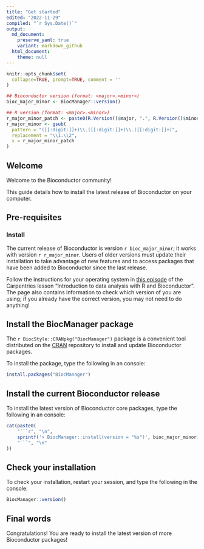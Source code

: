 ```yaml
---
title: "Get started"
edited: "2022-11-29"
compiled: "`r Sys.Date()`"
output:
  md_document:
    preserve_yaml: true
    variant: markdown_github
  html_document:
    theme: null
---
```


```r
knitr::opts_chunk$set(
  collapse=TRUE, prompt=TRUE, comment = ''
)
```


```r
## Bioconductor version (format: <major>.<minor>)
bioc_major_minor <- BiocManager::version()
```

```r
## R version (format: <major>.<minor>)
r_major_minor_patch <- paste0(R.Version()$major, ".", R.Version()$minor)
r_major_minor <- gsub(
  pattern = "([[:digit:]]+)\\.([[:digit:]]+)\\.([[:digit:]]+)",
  replacement = "\\1.\\2",
  x = r_major_minor_patch
)
```

## Welcome

Welcome to the Bioconductor community!

This guide details how to install the latest release of Bioconductor on your
computer.

## Pre-requisites

### Install <i class="fab fa-r-project"></i>

The current release of Bioconductor is version `r bioc_major_minor`; it works with <i class="fab fa-r-project"></i> version `r r_major_minor`.
Users of older <i class="fab fa-r-project"></i> versions must update their installation to take advantage of new features and to access packages that have been added to Bioconductor since the last release.

Follow the instructions for your operating system in [this episode][bioc-intro-setup] of the Carpentries lesson "Introduction to data analysis with R and Bioconductor".
The page also contains information to check which version of <i class="fab fa-r-project"></i> you are using; if you already have the correct version, you may not need to do anything!

## Install the BiocManager package

The `r BiocStyle::CRANpkg("BiocManager")` package is a convenient tool distributed on the [CRAN][cran-website] repository to install and update Bioconductor packages.

To install the package, type the following in an <i class="fab fa-r-project"></i> console:

```r
install.packages("BiocManager")
```

## Install the current Bioconductor release

To install the latest version of Bioconductor core packages, type the following in an <i class="fab fa-r-project"></i> console:

```r
cat(paste0(
    "```r", "\n",
    sprintf('> BiocManager::install(version = "%s")', bioc_major_minor), "\n",
    "```", "\n"
))
```

## Check your installation

To check your installation, restart your <i class="fab fa-r-project"></i> session, and type the following in the <i class="fab fa-r-project"></i> console:

```r
BiocManager::version()
```

## Final words

Congratulations!
You are ready to install the latest version of more Bioconductor packages!

<!-- Links -->

[bioc-intro-setup]: https://carpentries-incubator.github.io/bioc-intro/setup.html
[cran-website]: https://cran.r-project.org/

